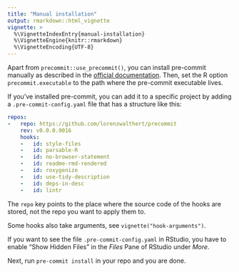 ```yaml
---
title: "Manual installation"
output: rmarkdown::html_vignette
vignette: >
  %\VignetteIndexEntry{manual-installation}
  %\VignetteEngine{knitr::rmarkdown}
  %\VignetteEncoding{UTF-8}
---
```


Apart from `precommit::use_precommit()`, you can install pre-commit
manually as described in the [official
documentation](https://pre-commit.com/#intro). Then, set the R option
`precommit.executable` to the path where the pre-commit executable lives.

If you've installed pre-commit, you can add it to a specific project by adding a
`.pre-commit-config.yaml` file that has a structure like this:

``` yaml
repos:
-   repo: https://github.com/lorenzwalthert/precommit
    rev: v0.0.0.9016
    hooks: 
    -   id: style-files
    -   id: parsable-R
    -   id: no-browser-statement
    -   id: readme-rmd-rendered
    -   id: roxygenize
    -   id: use-tidy-description
    -   id: deps-in-desc
    -   id: lintr
```
The `repo` key points to the place where the source code of the hooks are stored, 
not the repo you want to apply them to.

Some hooks also take arguments, see `vignette("hook-arguments")`.

If you want to see the file `.pre-commit-config.yaml` in RStudio, you have to
enable "Show Hidden Files" in the *Files* Pane of RStudio under *More*.

Next, run `pre-commit install` in your repo and you are done.

